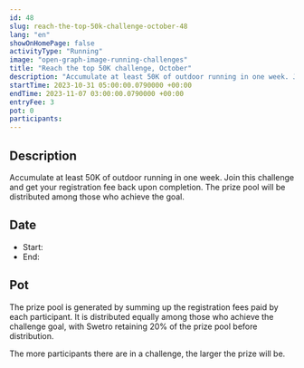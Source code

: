 ```yaml
---
id: 48
slug: reach-the-top-50k-challenge-october-48
lang: "en"
showOnHomePage: false
activityType: "Running"
image: "open-graph-image-running-challenges"
title: "Reach the top 50K challenge, October"
description: "Accumulate at least 50K of outdoor running in one week. Join this challenge and get your registration fee back upon completion. The prize pool will be distributed among those who achieve the goal."
startTime: 2023-10-31 05:00:00.0790000 +00:00
endTime: 2023-11-07 03:00:00.0790000 +00:00
entryFee: 3
pot: 0
participants:
---
```



## Description

Accumulate at least 50K of outdoor running in one week. Join this challenge and get your registration fee back upon completion. The prize pool will be distributed among those who achieve the goal.

## Date

- Start: <LocalDate dateUtc={frontmatter.startTime} client:load />
- End: <LocalDate dateUtc={frontmatter.endTime} client:load />

## Pot

The prize pool is generated by summing up the registration fees paid by each participant. It is distributed equally among those who achieve the challenge goal, with Swetro retaining 20% of the prize pool before distribution.

The more participants there are in a challenge, the larger the prize will be.
